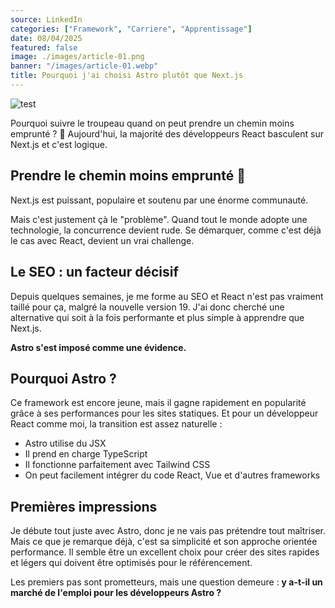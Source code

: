```yaml
---
source: LinkedIn
categories: ["Framework", "Carriere", "Apprentissage"]
date: 08/04/2025
featured: false
image: ./images/article-01.png
banner: "/images/article-01.webp"
title: Pourquoi j'ai choisi Astro plutôt que Next.js
---
```

<img src={frontmatter.banner} alt="test" width={800} className="rounded-3xl mx-auto" />

Pourquoi suivre le troupeau quand on peut prendre un chemin moins emprunté ? 🐑 Aujourd'hui, la majorité des développeurs React basculent sur Next.js et c'est logique.                 

## Prendre le chemin moins emprunté 🚀

Next.js est puissant, populaire et soutenu par une énorme communauté.

Mais c'est justement çà le "problème". Quand tout le monde adopte une technologie, la concurrence devient rude. Se démarquer, comme c'est déjà le cas avec React, devient un vrai challenge.

## Le SEO : un facteur décisif

Depuis quelques semaines, je me forme au SEO et React n'est pas vraiment taillé pour ça, malgré la nouvelle version 19. J'ai donc cherché une alternative qui soit à la fois performante et plus simple à apprendre que Next.js.

**Astro s'est imposé comme une évidence.**

## Pourquoi Astro ?

Ce framework est encore jeune, mais il gagne rapidement en popularité grâce à ses performances pour les sites statiques. Et pour un développeur React comme moi, la transition est assez naturelle :

- Astro utilise du JSX
- Il prend en charge TypeScript
- Il fonctionne parfaitement avec Tailwind CSS
- On peut facilement intégrer du code React, Vue et d'autres frameworks

## Premières impressions

Je débute tout juste avec Astro, donc je ne vais pas prétendre tout maîtriser. Mais ce que je remarque déjà, c'est sa simplicité et son approche orientée performance. Il semble être un excellent choix pour créer des sites rapides et légers qui doivent être optimisés pour le référencement.

Les premiers pas sont prometteurs, mais une question demeure : **y a-t-il un marché de l'emploi pour les développeurs Astro ?**
